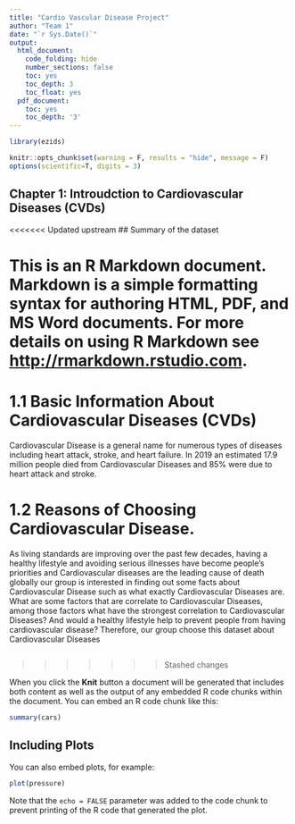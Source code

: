 ```yaml
---
title: "Cardio Vascular Disease Project"
author: "Team 1"
date: "`r Sys.Date()`"
output:
  html_document:
    code_folding: hide
    number_sections: false
    toc: yes
    toc_depth: 3
    toc_float: yes
  pdf_document:
    toc: yes
    toc_depth: '3'
---
```


```r
library(ezids)
```

```r
knitr::opts_chunk$set(warning = F, results = "hide", message = F)
options(scientific=T, digits = 3) 
```
## Chapter 1: Introudction to Cardiovascular Diseases (CVDs)

<<<<<<< Updated upstream
## Summary of the dataset

This is an R Markdown document. Markdown is a simple formatting syntax for authoring HTML, PDF, and MS Word documents. For more details on using R Markdown see <http://rmarkdown.rstudio.com>.
=======
# 1.1 Basic Information About Cardiovascular Diseases (CVDs)

Cardiovascular Disease is a general name for numerous types of diseases including heart attack, stroke, and heart failure. In 2019 an estimated 17.9 million people died from Cardiovascular Diseases and 85% were due to heart attack and stroke.

# 1.2 Reasons of Choosing Cardiovascular Disease.
As living standards are improving over the past few decades, having a healthy lifestyle and avoiding serious illnesses have become people’s priorities and Cardiovascular diseases are the leading cause of death globally our group is interested in finding out some facts about Cardiovascular Disease such as what exactly Cardiovascular Diseases are. What are some factors that are correlate to Cardiovascular Diseases, among those factors what have the strongest correlation to Cardiovascular Diseases? And would a healthy lifestyle help to prevent people from having cardiovascular disease? Therefore, our group choose this dataset about Cardiovascular Diseases

## 


 
>>>>>>> Stashed changes

When you click the **Knit** button a document will be generated that includes both content as well as the output of any embedded R code chunks within the document. You can embed an R code chunk like this:

```r
summary(cars)
```

## Including Plots

You can also embed plots, for example:

```r
plot(pressure)
```

Note that the `echo = FALSE` parameter was added to the code chunk to prevent printing of the R code that generated the plot.
